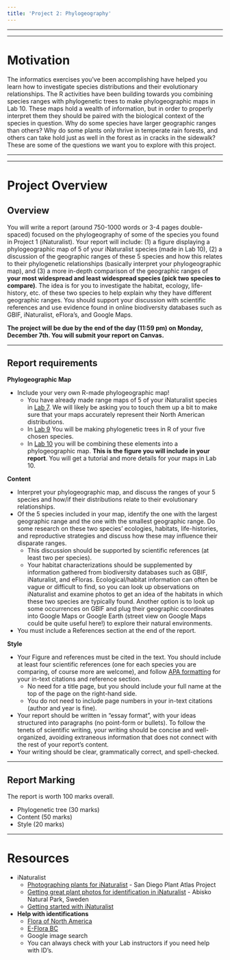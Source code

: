 ```yaml
---
title: 'Project 2: Phylogeography'
---
```


---

---

# Motivation

The informatics exercises you've been accomplishing have helped you learn how to investigate species distributions and their evolutionary relationships. The R activities have been building towards you combining species ranges with phylogenetic trees to make phylogeographic maps in Lab 10. These maps hold a wealth of information, but in order to properly interpret them they should be paired with the biological context of the species in question. Why do some species have larger geographic ranges than others? Why do some plants only thrive in temperate rain forests, and others can take hold just as well in the forest as in cracks in the sidewalk? These are some of the questions we want you to explore with this project.

---

---

# Project Overview

## Overview

You will write a report (around 750-1000 words or 3-4 pages double-spaced) focused on the phylogeography of some of the species you found in Project 1 (iNaturalist). Your report will include: (1) a figure displaying a phylogeographic map of 5 of your iNaturalist species (made in Lab 10), (2) a discussion of the geographic ranges of these 5 species and how this relates to their phylogenetic relationships (basically interpret your phylogeographic map), and (3) a more in-depth comparison of the geographic ranges of **your most widespread and least widespread species (pick two species to compare)**. The idea is for you to investigate the habitat, ecology, life-history, etc. of these two species to help explain why they have different geographic ranges. You should support your discussion with scientific references and use evidence found in online biodiversity databases such as GBIF, iNaturalist, eFlora's, and Google Maps.

**The project will be due by the end of the day (11:59 pm) on Monday, December 7th. You will submit your report on Canvas.**

---

## Report requirements

**Phylogeographic Map**

- Include your very own R-made phylogeographic map!
  - You have already made range maps of 5 of your iNaturalist species in [Lab 7](BIOL_324_Lab_7.html). We will likely be asking you to touch them up a bit to make sure that your maps accurately represent their North American distributions.
  - In [Lab 9](BIOL_324_Lab_9.Rmd) You will be making phylogenetic trees in R of your five chosen species.
  - In [Lab 10](BIOL_324_Lab_10.Rmd) you will be combining these elements into a phylogeographic map. **This is the figure you will include in your report**. You will get a tutorial and more details for your maps in Lab 10. 
  
**Content**

- Interpret your phylogeographic map, and discuss the ranges of your 5 species and how/if their distributions relate to their evolutionary relationships.
- Of the 5 species included in your map, identify the one with the largest geographic range and the one with the smallest geographic range. Do some research on these two species' ecologies, habitats, life-histories, and reproductive strategies and discuss how these may influence their disparate ranges. 
  - This discussion should be supported by scientific references (at least two per species). 
  - Your habitat characterizations should be supplemented by information gathered from biodiversity databases such as GBIF, iNaturalist, and eFloras. Ecological/habitat information can often be vague or difficult to find, so you can look up observations on iNaturalist and examine photos to get an idea of the habitats in which these two species are typically found. Another option is to look up some occurrences on GBIF and plug their geographic coordinates into Google Maps or Google Earth (street view on Google Maps could be quite useful here!) to explore their natural environments. 
- You must include a References section at the end of the report.

**Style**

- Your Figure and references must be cited in the text. You should include at least four scientific references (one for each species you are comparing, of course more are welcome), and follow [APA formatting](https://owl.purdue.edu/owl/research_and_citation/apa_style/apa_formatting_and_style_guide/reference_list_basic_rules.html) for your in-text citations and reference section.
  - No need for a title page, but you should include your full name at the top of the page on the right-hand side.
  - You do not need to include page numbers in your in-text citations (author and year is fine).
- Your report should be written in "essay format", with your ideas structured into paragraphs (no point-form or bullets). To follow the tenets of scientific writing, your writing should be concise and well-organized, avoiding extraneous information that does not connect with the rest of your report's content.
- Your writing should be clear, grammatically correct, and spell-checked. 

---

## Report Marking

The report is worth 100 marks overall.

- Phylogenetic tree (30 marks)
- Content (50 marks)
- Style (20 marks)

---

# Resources

* iNaturalist
    + [Photographing plants for iNaturalist](http://www.sdplantatlas.org/inat/iNatPhotoguide.html) - San Diego Plant Atlas Project
    + [Getting great plant photos for identification in iNaturalist](https://www.inaturalist.org/projects/abisko-plants-and-phenology/journal/17621-getting-great-plant-photos-for-identification-in-inaturalist) - Abisko Natural Park, Sweden
    + [Getting started with iNaturalist](https://www.inaturalist.org/pages/getting+started)

* **Help with identifications**
    + [Flora of North America](http://www.efloras.org/flora_page.aspx?flora_id=1)
    + [E-Flora BC](https://ibis.geog.ubc.ca/biodiversity/eflora/)
    + Google image search
    + You can always check with your Lab instructors if you need help with ID's.

  
